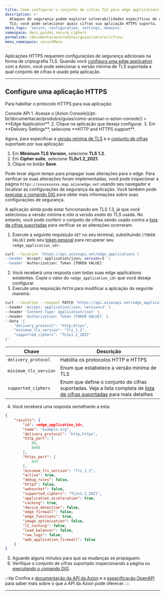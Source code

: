 ```yaml
---
title: Como configurar o conjunto de cifras TLS para edge applications
description: >-
  Ataques de segurança podem explorar vulnerabilidades específicas de cifras
  TLS; você pode selecionar quais cifras sua aplicação HTTPS suporta.
meta_tags: 'secure, configuration, settings, domains'
namespace: docs_guides_secure_ciphers
permalink: /documentacao/produtos/guias/secure/cifras/
menu_namespace: secureMenu
---
```



<InterfaceNote />

Aplicações HTTPS requerem configurações de segurança adicionais na forma de criptografia TLS. Quando você [configura uma edge application](/pt-br/documentacao/produtos/guias/build/definir-configuracoes-principais/) com a Azion, você pode selecionar a versão mínima de TLS suportada e qual conjunto de cifras é usado pela aplicação.

---

## Configure uma aplicação HTTPS

Para habilitar o protocolo HTTPS para sua aplicação:

<Tabs client:visible>
    <Fragment slot="tab.console">Console</Fragment>
    <Fragment slot="tab.api">API</Fragment>

<Fragment slot="panel.console">
1. Acesse o [Azion Console](/pt-br/documentacao/produtos/guias/como-acessar-o-azion-console/) > **Edge Application**.
2. Clique na aplicação que deseja configurar.
3. Em **Delivery Settings**, selecione **HTTP and HTTPS support**.

Agora, para especificar a [versão mínima de TLS](/pt-br/documentacao/produtos/build/edge-application/main-settings/#versao-minima-de-tls) e o [conjunto de cifras](/pt-br/documentacao/produtos/build/edge-application/main-settings/#cifras) suportado por sua aplicação:

1. Em **Minimum TLS Version**, selecione **TLS 1.2**.
2. Em **Cipher suite**, selecione **TLSv1.2_2021**.
3. Clique no botão **Save**.

Pode levar algum tempo para propagar suas alterações para o edge. Para verificar se suas alterações foram implementadas, você pode inspecionar a página `https://xxxxxxxxxx.map.azionedge.net` usando seu navegador e localizar as configurações de segurança da aplicação. Você também pode [executar o comando DIG](/pt-br/documentacao/produtos/guias/executar-o-comando-dig/) para obter mais informações sobre suas configurações de segurança.

A aplicação ainda pode estar funcionando em TLS 1.3, já que você selecionou a versão mínima e *não a versão exata do TLS* usada. No entanto, você pode conferir o conjunto de cifras sendo usado contra a [lista de cifras suportadas](/pt-br/documentacao/produtos/build/edge-application/main-settings/#cifras) para verificar se as alterações ocorreram.
</Fragment>

<Fragment slot="panel.api">

1. Execute a seguinte requisição `GET` no seu terminal, substituindo `[TOKEN VALUE]` pelo seu [token pessoal](/pt-br/documentacao/produtos/guias/personal-tokens/) para recuperar seu `<edge_application_id>`:

```bash
curl --location 'https://api.azionapi.net/edge_applications \
--header 'Accept: application/json; version=3' \
--header 'Authorization: Token [TOKEN VALUE]'
```

2. Você receberá uma resposta com todas suas edge applications existentes. Copie o valor do `<edge_application_id>` que você deseja configurar.
3. Execute uma requisição `PATCH` para modificar a aplicação da seguinte maneira:

```bash
curl --location --request PATCH 'https://api.azionapi.net/edge_applications/<edge_application_id>' \
--header 'Accept: application/json; version=3' \
--header 'Content-Type: application/json' \
--header 'Authorization: Token [TOKEN VALUE]' \
--data '{
    "delivery_protocol": "http,https",
    "minimum_tls_version": "tls_1_2",
    "supported_ciphers": "TLSv1.2_2021"
}'
```

| Chave | Descrição |
| --- | --- |
| `delivery_protocol` | Habilita os protocolos HTTP e HTTPS |
| `minimum_tls_version` | Enum que estabelece a versão mínima de TLS |
| `supported_ciphers` | Enum que define o conjunto de cifras suportadas. Veja a lista completa de [lista de cifras suportadas](/pt-br/documentacao/produtos/build/edge-application/main-settings/#cifras) para mais detalhes |

4. Você receberá uma resposta semelhante a esta:

```json
{
    "results": {
        "id": <edge_application_id>,
        "name": "example.org",
        "delivery_protocol": "http,https",
        "http_port": [
            80,
            8008
        ],
        "https_port": [
            443
        ],
        "minimum_tls_version": "tls_1_2",
        "active": true,
        "debug_rules": false,
        "http3": false,
        "websocket": false,
        "supported_ciphers": "TLSv1.2_2021",
        "application_acceleration": true,
        "caching": true,
        "device_detection": false,
        "edge_firewall": false,
        "edge_functions": true,
        "image_optimization": false,
        "l2_caching": false,
        "load_balancer": false,
        "raw_logs": false,
        "web_application_firewall": false
    }
}
```

5. Aguarde alguns minutos para que as mudanças se propaguem.
6. Verifique o conjunto de cifras suportado inspecionando a página ou [executando o comando DIG](/pt-br/documentacao/produtos/guias/executar-o-comando-dig/).

:::tip
Confira a [documentação da API da Azion](https://api.azion.com/) e a [especificação OpenAPI](https://github.com/aziontech/azionapi-openapi/) para saber mais sobre o que a API da Azion pode oferecer.
:::
</Fragment>

</Tabs>

---

